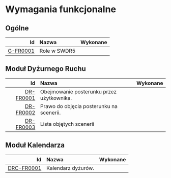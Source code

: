 
# Wymagania funkcjonalne

## Ogólne

|                                    Id | Nazwa        |    Wykonane     |
| ------------------------------------: | :----------- | :-------------: |
| [G-FR0001](./01-General/G-FR0001.mdx) | Role w SWDR5 | <FaRegSquare /> |

## Moduł Dyżurnego Ruchu

|                                 Id | Nazwa                                     |    Wykonane     |
| ---------------------------------: | :---------------------------------------- | :-------------: |
| [DR-FR0001](./02-DR/DR-FR0001.mdx) | Obejmowanie posterunku przez użytkownika. | <FaRegSquare /> |
| [DR-FR0002](./02-DR/DR-FR0002.mdx) | Prawo do objęcia posterunku na scenerii.  | <FaRegSquare /> |
| [DR-FR0003](./02-DR/DR-FR0003.mdx) | Lista objętych scenerii                   | <FaRegSquare /> |

## Moduł Kalendarza

|                                    Id | Nazwa              |    Wykonane     |
| ------------------------------------: | :----------------- | :-------------: |
| [DRC-FR0001](./03-DRC/DRC-FR0001.mdx) | Kalendarz dyżurów. | <FaRegSquare /> |
